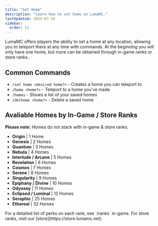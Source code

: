```yaml
---
title: "Set Home"
description: "Learn how to set home on LumaMC."
lastUpdated: 2025-07-16
sidebar:
  order: 11
---
```



LumaMC offers players the ability to set a home at any location, allowing you to teleport there at any time with commands.
At the beginning you will only have one home, but more can be obtained through in-game ranks or store ranks. 

<div class="list">

## Common Commands

- `/set home <desired home?>` - Creates a home you can teleport to
- `/home <home?>` - Teleport to a home you've made
- `/homes` - Shows a list of your saved homes
- `/delhome <home?>` - Delete a saved home

<div class="list">

## Avaliable Homes by In-Game / Store Ranks
**Please note:** Homes do not stack with in-game & store ranks.

- **Origin** | 1 Home
- **Genesis** | 2 Homes
- **Quantum** | 3 Homes
- **Nebula** | 4 Homes
- **Interlude / Arcane** | 5 Homes
- **Revelation** | 6 Homes
- **Cosmos** | 7 Homes
- **Serene** | 8 Homes
- **Singularity** | 9 Homes
- **Epiphany / Divine** | 10 Homes
- **Odyssey** | 11 Homes
- **Eclipsed / Luminal** | 12 Homes
- **Seraphic** | 25 Homes
- **Ethereal** | 32 Homes

<Aside>
  For a detailed list of perks on each rank, see `/ranks` in-game. For store ranks, visit our
  [store](https://store.lumamc.net).
</Aside>
